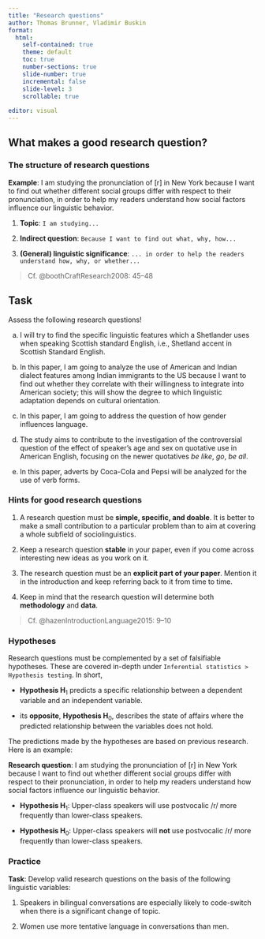 ```yaml
---
title: "Research questions"
author: Thomas Brunner, Vladimir Buskin
format:
  html:
    self-contained: true
    theme: default
    toc: true
    number-sections: true
    slide-number: true
    incremental: false
    slide-level: 3
    scrollable: true
    
editor: visual
---
```


## What makes a good research question?

### The structure of research questions

**Example**: I am studying the pronunciation of \[r\] in New York
because I want to find out whether different social groups differ with
respect to their pronunciation, in order to help my readers understand
how social factors influence our linguistic behavior.

1.  **Topic**: `I am studying...`

2.  **Indirect question**:
    `Because I want to find out what, why, how...`

3.  **(General) linguistic significance**:
    `... in order to help the readers understand how, why, or whether...`

> Cf. @boothCraftResearch2008: 45–48

::: callout-caution
## Task

Assess the following research questions!

(a) I will try to find the specific linguistic features which a
    Shetlander uses when speaking Scottish standard English, i.e.,
    Shetland accent in Scottish Standard English.

(b) In this paper, I am going to analyze the use of American and Indian
    dialect features among Indian immigrants to the US because I want to
    find out whether they correlate with their willingness to integrate
    into American society; this will show the degree to which linguistic
    adaptation depends on cultural orientation.

(c) In this paper, I am going to address the question of how gender
    influences language.

(d) The study aims to contribute to the investigation of the
    controversial question of the effect of speaker’s age and sex on
    quotative use in American English, focusing on the newer quotatives
    *be like*, *go*, *be all*.

(e) In this paper, adverts by Coca-Cola and Pepsi will be analyzed for
    the use of verb forms.
:::

### Hints for good research questions

::: callout-tip
1.  A research question must be **simple, specific, and doable**. It is
    better to make a small contribution to a particular problem than to
    aim at covering a whole subfield of sociolinguistics.

2.  Keep a research question **stable** in your paper, even if you come
    across interesting new ideas as you work on it.

3.  The research question must be an **explicit part of your paper**.
    Mention it in the introduction and keep referring back to it from
    time to time.

4.  Keep in mind that the research question will determine both
    **methodology** and **data**.

> Cf. @hazenIntroductionLanguage2015: 9–10
:::

### Hypotheses

Research questions must be complemented by a set of falsifiable hypotheses. These are covered in-depth under `Inferential statistics > Hypothesis testing`. In short, 

-   **Hypothesis H**<sub>1</sub>  predicts a specific relationship
    between a dependent variable and an independent variable.

-   its **opposite**, **Hypothesis H**<sub>0</sub>, describes the
    state of affairs where the predicted relationship between the
    variables does not hold.

The predictions made by the hypotheses are based on previous research. Here is an example:

**Research question**: I am studying the pronunciation of \[r\] in New
York because I want to find out whether different social groups differ
with respect to their pronunciation, in order to help my readers
understand how social factors influence our linguistic behavior.

-   **Hypothesis H**<sub>1</sub>: Upper-class speakers will use
    postvocalic /r/ more frequently than lower-class speakers.

-   **Hypothesis H**<sub>0</sub>: Upper-class speakers will **not** use
    postvocalic /r/ more frequently than lower-class speakers.

### Practice

**Task**: Develop valid research questions on the basis
of the following linguistic variables:

1.  Speakers in bilingual conversations are especially likely to
    code-switch when there is a significant change of topic.

2.  Women use more tentative language in conversations than men.
